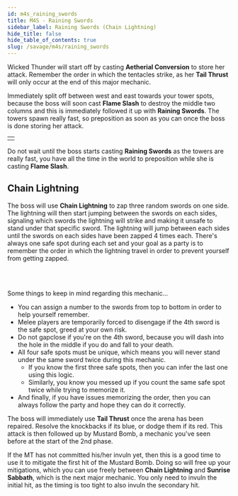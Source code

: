 ```yaml
---
id: m4s_raining_swords
title: M4S - Raining Swords
sidebar_label: Raining Swords (Chain Lightning)
hide_title: false
hide_table_of_contents: true
slug: /savage/m4s/raining_swords
---
```


Wicked Thunder will start off by casting <strong>Aetherial Conversion</strong> to store her attack. Remember the order in which the tentacles strike, as her <strong>Tail Thrust</strong> will only occur at the end of this major mechanic.

Immediately split off between west and east towards your tower spots, because the boss will soon cast <strong>Flame Slash</strong> to destroy the middle two columns and this is immediately followed it up with <strong>Raining Swords</strong>. The towers spawn really fast, so preposition as soon as you can once the boss is done storing her attack.

<table width='50%'>
    <tr>
        <td><KittenAsset path='m4s/raining_swords_towers.png' /></td>
    </tr>
</table>

Do not wait until the boss starts casting <strong>Raining Swords</strong> as the towers are really fast, you have all the time in the world to preposition while she is casting <strong>Flame Slash</strong>.

<KittenAsset path='m4s/raining_swords_towers.webm' wrapper='div' />


## Chain Lightning

The boss will use <strong>Chain Lightning</strong> to zap three random swords on one side. The lightning will then start jumping between the swords on each sides, signaling which swords the lightning will strike and making it unsafe to stand under that specific sword. The lightning will jump between each sides until the swords on each sides have been zapped 4 times each. There's always one safe spot during each set and your goal as a party is to remember the order in which the lightning travel in order to prevent yourself from getting zapped.

<KittenAsset path='m4s/raining_swords_chain_lightning_part1.webm' wrapper='div' />
<br /><br />

Some things to keep in mind regarding this mechanic...
- You can assign a number to the swords from top to bottom in order to help yourself remember.
- Melee players are temporarily forced to disengage if the 4th sword is the safe spot, greed at your own risk.
- Do not gapclose if you're on the 4th sword, because you will dash into the hole in the middle if you do and fall to your death.
- All four safe spots must be unique, which means you will never stand under the same sword twice during this mechanic.
  - If you know the first three safe spots, then you can infer the last one using this logic.
  - Similarly, you know you messed up if you count the same safe spot twice while trying to memorize it.
- And finally, if you have issues memorizing the order, then you can always follow the party and hope they can do it correctly.

<KittenAsset path='m4s/raining_swords_chain_lightning_part2.webm' wrapper='div' />

The boss will immediately use <strong>Tail Thrust</strong> once the arena has been repaired. Resolve the knockbacks if its blue, or dodge them if its red. This attack is then followed up by <Tankbuster>Mustard Bomb</Tankbuster>, a mechanic you've seen before at the start of the 2nd phase.

If the MT has not committed his/her invuln yet, then this is a good time to use it to mitigate the first hit of the <Tankbuster>Mustard Bomb</Tankbuster>. Doing so will free up your mitigations, which you can use freely between <strong>Chain Lightning</strong> and <strong>Sunrise Sabbath</strong>, which is the next major mechanic. You only need to invuln the initial hit, as the timing is too tight to also invuln the secondary hit. 